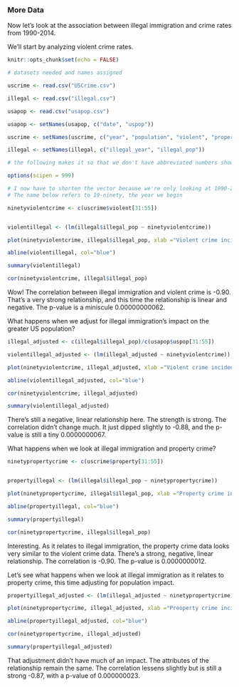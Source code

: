 

### More Data

Now let's look at the association between illegal immigration and crime rates from 1990-2014.

We'll start by analyzing violent crime rates.

```{r setup, include=FALSE}
knitr::opts_chunk$set(echo = FALSE)

# datasets needed and names assigned

uscrime <- read.csv("USCrime.csv")

illegal <- read.csv("illegal.csv")

usapop <- read.csv("usapop.csv")

usapop <- setNames(usapop, c("date", "uspop"))

uscrime <- setNames(uscrime, c("year", "population", "violent", "property", "violent_percentage", "pre"))

illegal <- setNames(illegal, c("illegal_year", "illegal_pop"))

# the following makes it so that we don't have abbreviated numbers showing in the x and y axes.

options(scipen = 999)

# I now have to shorten the vector because we're only looking at 1990-2014 now
# The name below refers to 19-ninety, the year we begin

ninetyviolentcrime <- c(uscrime$violent[31:55])


violentillegal <- (lm(illegal$illegal_pop ~ ninetyviolentcrime))

plot(ninetyviolentcrime, illegal$illegal_pop, xlab ="Violent crime incidents", ylab ="Immigrants in a year")

abline(violentillegal, col="blue")

summary(violentillegal)

cor(ninetyviolentcrime, illegal$illegal_pop)

```

Wow! The correlation between illegal immigration and violent crime is -0.90. That's a very strong relationship, and this time the relationship is linear and negative. The p-value is a miniscule 0.00000000062. 

What happens when we adjust for illegal immigration's impact on the greater US population?

```{r}

illegal_adjusted <- c(illegal$illegal_pop)/c(usapop$uspop[31:55])

violentillegal_adjusted <- (lm(illegal_adjusted ~ ninetyviolentcrime))

plot(ninetyviolentcrime, illegal_adjusted, xlab ="Violent crime incidents", ylab ="Immigrants as proportion")

abline(violentillegal_adjusted, col="blue")

cor(ninetyviolentcrime, illegal_adjusted)

summary(violentillegal_adjusted)

```

There's still a negative, linear relationship here. The strength is strong. The correlation didn't change much. It just dipped slightly to -0.88, and the p-value is still a tiny 0.0000000067.

What happens when we look at illegal immigration and property crime?

```{r}

ninetypropertycrime <- c(uscrime$property[31:55])


propertyillegal <- (lm(illegal$illegal_pop ~ ninetypropertycrime))

plot(ninetypropertycrime, illegal$illegal_pop, xlab ="Property crime incidents", ylab ="Immigrants in a year")

abline(propertyillegal, col="blue")

summary(propertyillegal)

cor(ninetypropertycrime, illegal$illegal_pop)

```

Interesting. As it relates to illegal immigration, the property crime data looks very similar to the violent crime data. There's a strong, negative, linear relationship. The correlation is -0.90. The p-value is 0.0000000012.

Let's see what happens when we look at illegal immigration as it relates to property crime, this time adjusting for population impact.

```{r}

propertyillegal_adjusted <- (lm(illegal_adjusted ~ ninetypropertycrime))

plot(ninetypropertycrime, illegal_adjusted, xlab ="Preoperty crime incidents", ylab ="Immigrants as proportion")

abline(propertyillegal_adjusted, col="blue")

cor(ninetypropertycrime, illegal_adjusted)

summary(propertyillegal_adjusted)


```

That adjustment didn't have much of an impact. The attributes of the relationship remain the same. The correlation lessens slightly but is still a strong -0.87, with a p-value of 0.000000023.